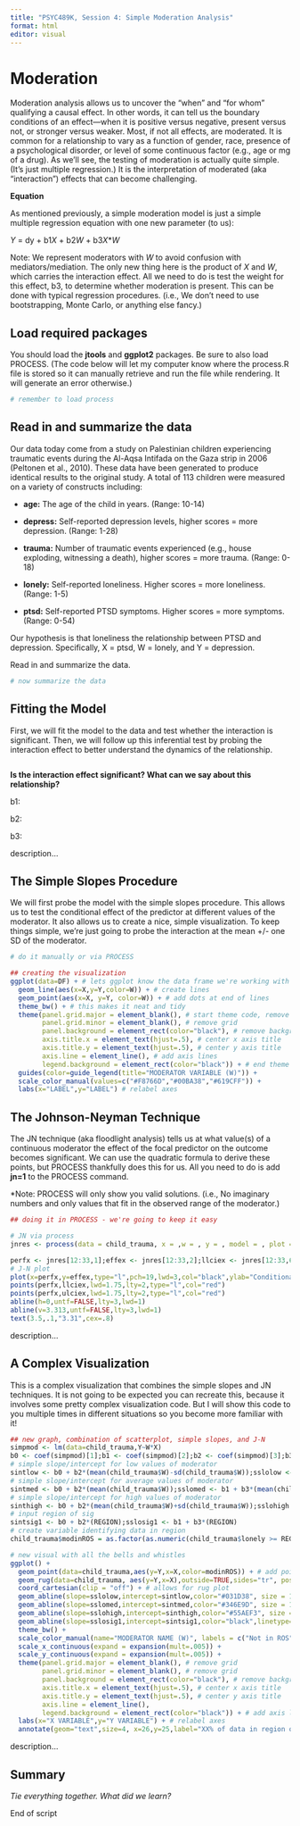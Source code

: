 ---
title: "PSYC489K, Session 4: Simple Moderation Analysis"
format: html
editor: visual
---

# Moderation

Moderation analysis allows us to uncover the "when" and "for whom" qualifying a causal effect. In other words, it can tell us the boundary conditions of an effect---when it is positive versus negative, present versus not, or stronger versus weaker. Most, if not all effects, are moderated. It is common for a relationship to vary as a function of gender, race, presence of a psychological disorder, or level of some continuous factor (e.g., age or mg of a drug). As we'll see, the testing of moderation is actually quite simple. (It's just multiple regression.) It is the interpretation of moderated (aka "interaction") effects that can become challenging.

**Equation**

As mentioned previously, a simple moderation model is just a simple multiple regression equation with one new parameter (to us):

*Y* = dy + b1*X* + b2*W* + b3*X*\**W*

Note: We represent moderators with *W* to avoid confusion with mediators/mediation. The only new thing here is the product of *X* and *W*, which carries the interaction effect. All we need to do is test the weight for this effect, b3, to determine whether moderation is present. This can be done with typical regression procedures. (i.e., We don't need to use bootstrapping, Monte Carlo, or anything else fancy.)

## Load required packages

You should load the **jtools** and **ggplot2** packages. Be sure to also load PROCESS. (The code below will let my computer know where the process.R file is stored so it can manually retrieve and run the file while rendering. It will generate an error otherwise.)

```{r}

# remember to load process

```

## Read in and summarize the data

Our data today come from a study on Palestinian children experiencing traumatic events during the Al-Aqsa Intifada on the Gaza strip in 2006 (Peltonen et al., 2010). These data have been generated to produce identical results to the original study. A total of 113 children were measured on a variety of constructs including:

-   **age:** The age of the child in years. (Range: 10-14)

-   **depress:** Self-reported depression levels, higher scores = more depression. (Range: 1-28)

-   **trauma:** Number of traumatic events experienced (e.g., house exploding, witnessing a death), higher scores = more trauma. (Range: 0-18)

-   **lonely:** Self-reported loneliness. Higher scores = more loneliness. (Range: 1-5)

-   **ptsd:** Self-reported PTSD symptoms. Higher scores = more symptoms. (Range: 0-54)

Our hypothesis is that loneliness the relationship between PTSD and depression. Specifically, X = ptsd, W = lonely, and Y = depression.

Read in and summarize the data.

```{r}

# now summarize the data

```

## Fitting the Model

First, we will fit the model to the data and test whether the interaction is significant. Then, we will follow up this inferential test by probing the interaction effect to better understand the dynamics of the relationship.

```{r}

```

**Is the interaction effect significant? What can we say about this relationship?**

b1:

b2:

b3:

description...

## The Simple Slopes Procedure

We will first probe the model with the simple slopes procedure. This allows us to test the conditional effect of the predictor at different values of the moderator. It also allows us to create a nice, simple visualization. To keep things simple, we're just going to probe the interaction at the mean +/- one SD of the moderator.

```{r}
# do it manually or via PROCESS

## creating the visualization
ggplot(data=DF) + # lets ggplot know the data frame we're working with
  geom_line(aes(x=X,y=Y,color=W)) + # create lines
  geom_point(aes(x=X, y=Y, color=W)) + # add dots at end of lines
  theme_bw() + # this makes it neat and tidy
  theme(panel.grid.major = element_blank(), # start theme code, remove grid
        panel.grid.minor = element_blank(), # remove grid
        panel.background = element_rect(color="black"), # remove background
        axis.title.x = element_text(hjust=.5), # center x axis title
        axis.title.y = element_text(hjust=.5), # center y axis title
        axis.line = element_line(), # add axis lines
        legend.background = element_rect(color="black")) + # end theme code
  guides(color=guide_legend(title="MODERATOR VARIABLE (W)")) +
  scale_color_manual(values=c("#F8766D","#00BA38","#619CFF")) +
  labs(x="LABEL",y="LABEL") # relabel axes
```

## The Johnson-Neyman Technique

The JN technique (aka floodlight analysis) tells us at what value(s) of a continuous moderator the effect of the focal predictor on the outcome becomes significant. We can use the quadratic formula to derive these points, but PROCESS thankfully does this for us. All you need to do is add **jn=1** to the PROCESS command.

\*Note: PROCESS will only show you valid solutions. (i.e., No imaginary numbers and only values that fit in the observed range of the moderator.)

```{r}
## doing it in PROCESS - we're going to keep it easy

# JN via process
jnres <- process(data = child_trauma, x = ,w = , y = , model = , plot = , jn = , moments =  , save = 2)

perfx <- jnres[12:33,1];effex <- jnres[12:33,2];llciex <- jnres[12:33,6];ulciex <- jnres[12:33,7]
# J-N plot
plot(x=perfx,y=effex,type="l",pch=19,lwd=3,col="black",ylab="Conditional Effect of PTSD",xlab="Loneliness (W)")
points(perfx,llciex,lwd=1.75,lty=2,type="l",col="red")
points(perfx,ulciex,lwd=1.75,lty=2,type="l",col="red")
abline(h=0,untf=FALSE,lty=3,lwd=1)
abline(v=3.313,untf=FALSE,lty=3,lwd=1)
text(3.5,.1,"3.31",cex=.8)
```

description...

## A Complex Visualization

This is a complex visualization that combines the simple slopes and JN techniques. It is not going to be expected you can recreate this, because it involves some pretty complex visualization code. But I will show this code to you multiple times in different situations so you become more familiar with it!

```{r}
## new graph, combination of scatterplot, simple slopes, and J-N
simpmod <- lm(data=child_trauma,Y~W*X)
b0 <- coef(simpmod)[1];b1 <- coef(simpmod)[2];b2 <- coef(simpmod)[3];b3 <- coef(simpmod)[4]
# simple slope/intercept for low values of moderator
sintlow <- b0 + b2*(mean(child_trauma$W)-sd(child_trauma$W));sslolow <- b1 + b3*(mean(child_trauma$W)-sd(child_trauma$W))
# simple slope/intercept for average values of moderator
sintmed <- b0 + b2*(mean(child_trauma$W));sslomed <- b1 + b3*(mean(child_trauma$W))
# simple slope/intercept for high values of moderator
sinthigh <- b0 + b2*(mean(child_trauma$W)+sd(child_trauma$W));sslohigh <- b1 + b3*(mean(child_trauma$W)+sd(child_trauma$W))
# input region of sig
sintsig1 <- b0 + b2*(REGION);sslosig1 <- b1 + b3*(REGION)
# create variable identifying data in region
child_trauma$modinROS = as.factor(as.numeric(child_trauma$lonely >= REGION))

# new visual with all the bells and whistles
ggplot() + 
  geom_point(data=child_trauma,aes(y=Y,x=X,color=modinROS)) + # add points and color by factor
  geom_rug(data=child_trauma, aes(y=Y,x=X),outside=TRUE,sides="tr", position = "jitter") + # allows for rug plot
  coord_cartesian(clip = "off") + # allows for rug plot
  geom_abline(slope=sslolow,intercept=sintlow,color="#031D38", size = 1) + # slope at low levels
  geom_abline(slope=sslomed,intercept=sintmed,color="#346E9D", size = 1) + # slope at medium levels
  geom_abline(slope=sslohigh,intercept=sinthigh,color="#55AEF3", size = 1) + # slope at high levels
  geom_abline(slope=sslosig1,intercept=sintsig1,color="black",linetype="dotted", size =1) + # add region 1
  theme_bw() +
  scale_color_manual(name="MODERATOR NAME (W)", labels = c("Not in ROS","ROS"), values = c("red2","green4")) + 
  scale_x_continuous(expand = expansion(mult=.005)) +
  scale_y_continuous(expand = expansion(mult=.005)) + 
  theme(panel.grid.major = element_blank(), # remove grid
        panel.grid.minor = element_blank(), # remove grid
        panel.background = element_rect(color="black"), # remove background
        axis.title.x = element_text(hjust=.5), # center x axis title
        axis.title.y = element_text(hjust=.5), # center y axis title
        axis.line = element_line(),
        legend.background = element_rect(color="black")) + # add axis lines, end theme adjustments
  labs(x="X VARIABLE",y="Y VARIABLE") + # relabel axes
  annotate(geom="text",size=4, x=26,y=25,label="XX% of data in region of significance") # add in ROS info
```

description...

## Summary

*Tie everything together. What did we learn?*

End of script
